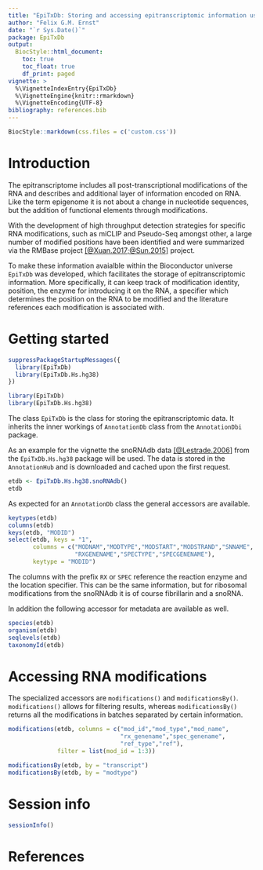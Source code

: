 ```yaml
---
title: "EpiTxDb: Storing and accessing epitranscriptomic information using the AnnotationDbi interface"
author: "Felix G.M. Ernst"
date: "`r Sys.Date()`"
package: EpiTxDb
output:
  BiocStyle::html_document:
    toc: true
    toc_float: true
    df_print: paged
vignette: >
  %\VignetteIndexEntry{EpiTxDb}
  %\VignetteEngine{knitr::rmarkdown}
  %\VignetteEncoding{UTF-8}
bibliography: references.bib
---
```


```r
BiocStyle::markdown(css.files = c('custom.css'))
```

# Introduction

The epitranscriptome includes all post-transcriptional modifications of the RNA
and describes and additional layer of information encoded on RNA. Like the term
epigenome it is not about a change in nucleotide sequences, but the addition of
functional elements through modifications.

With the development of high throughput detection strategies for specific RNA
modifications, such as miCLIP and Pseudo-Seq amongst other, a large number of
modified positions have been identified and were summarized via the RMBase 
project [[@Xuan.2017;@Sun.2015]](#References) project.

To make these information avaialble within the Bioconductor universe `EpiTxDb`
was developed, which facilitates the storage of epitranscriptomic information.
More specifically, it can keep track of modification identity, position, the
enzyme for introducing it on the RNA, a specifier which determines the position
on the RNA to be modified and the literature references each modification is
associated with.

# Getting started

```r
suppressPackageStartupMessages({
  library(EpiTxDb)
  library(EpiTxDb.Hs.hg38)
})
```
```r
library(EpiTxDb)
library(EpiTxDb.Hs.hg38)
```

The class `EpiTxDb` is the class for storing the epitranscriptomic data. It 
inherits the inner workings of `AnnotationDb` class from the `AnnotationDbi`
package.

As an example for the vignette the snoRNAdb data [[@Lestrade.2006]](#References)
from the `EpiTxDb.Hs.hg38` package will be used. The data is stored in the
`AnnotationHub` and is downloaded and cached upon the first request.

```r
etdb <- EpiTxDb.Hs.hg38.snoRNAdb()
etdb
```

As expected for an `AnnotationDb` class the general accessors are available.

```r
keytypes(etdb)
columns(etdb)
keys(etdb, "MODID")
select(etdb, keys = "1",
       columns = c("MODNAM","MODTYPE","MODSTART","MODSTRAND","SNNAME",
                   "RXGENENAME","SPECTYPE","SPECGENENAME"),
       keytype = "MODID")
```

The columns with the prefix `RX` or `SPEC` reference the reaction enzyme and the
location specifier. This can be the same information, but for ribosomal 
modifications from the snoRNAdb it is of course fibrillarin and a snoRNA.

In addition the following accessor for metadata are available as well.

```r
species(etdb)
organism(etdb)
seqlevels(etdb)
taxonomyId(etdb)
```

# Accessing RNA modifications

The specialized accessors are `modifications()` and `modificationsBy()`. 
`modifications()` allows for filtering results, whereas `modificationsBy()`
returns all the modifications in batches separated by certain information.

```r
modifications(etdb, columns = c("mod_id","mod_type","mod_name",
                                "rx_genename","spec_genename",
                                "ref_type","ref"),
              filter = list(mod_id = 1:3))
```

```r
modificationsBy(etdb, by = "transcript")
modificationsBy(etdb, by = "modtype")
```

# Session info

```r
sessionInfo()
```

<a name="References"></a>

# References